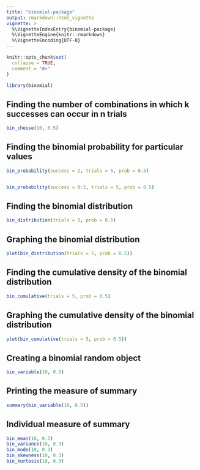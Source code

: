 ---
title: "binomial-package"
output: rmarkdown::html_vignette
vignette: >
  %\VignetteIndexEntry{binomial-package}
  %\VignetteEngine{knitr::rmarkdown}
  %\VignetteEncoding{UTF-8}
---

```{r, include = FALSE}
knitr::opts_chunk$set(
  collapse = TRUE,
  comment = "#>"
)
```

```{r setup}
library(binomial)
```


## Finding the number of combinations in which k successes can occur in n trials
```{r}
bin_choose(10, 0.5)
```


## Finding the binomial probability for particular values

```{r}
bin_probability(success = 2, trials = 5, prob = 0.5)


bin_probability(success = 0:2, trials = 5, prob = 0.5)

```


## Finding the binomial distribution
```{r}
bin_distribution(trials = 5, prob = 0.5)
```

## Graphing the binomial distribution
```{r}
plot(bin_distribution(trials = 5, prob = 0.5))
```

## Finding the cumulative density of the binomial distribution
```{r}
bin_cumulative(trials = 5, prob = 0.5)
```

## Graphing the cumulative density of the binomial distribution
```{r}
plot(bin_cumulative(trials = 5, prob = 0.5))
```


## Creating a binomial random object

```{r}
bin_variable(10, 0.5)
```

## Printing the measure of summary
```{r}
summary(bin_variable(10, 0.5))
```

## Individual measure of summary
```{r}
bin_mean(10, 0.3)
bin_variance(10, 0.3)
bin_mode(10, 0.3)
bin_skewness(10, 0.3)
bin_kurtosis(10, 0.3)
```


